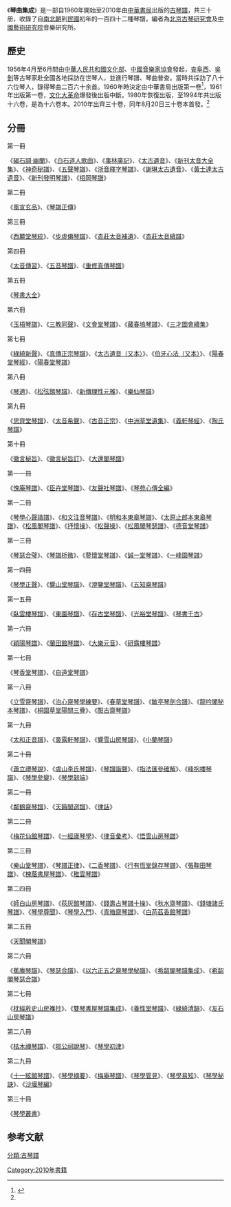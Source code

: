 《'''琴曲集成'''》是一部自1960年開始至2010年由[[中華書局|中華書局]]出版的[[古琴譜|古琴譜]]，共三十册，收錄了自[[南北朝|南北朝]]到[[中華民國|民國]]初年的一百四十二種琴譜，編者為[[北京古琴研究會|北京古琴研究會]]及[[中國藝術研究院|中國藝術研究院]]音樂研究所。

== 歷史 ==

1956年4月至6月間由[[中華人民共和國文化部|中華人民共和國文化部]]、[[中國音樂家協會|中國音樂家協會]]發起，[[査阜西|査阜西]]、[[吳釗|吳釗]]等古琴家赴全國各地採訪在世琴人，並進行琴譜、琴曲普查。當時共採訪了八十六位琴人，錄得琴曲二百六十余首。1960年時決定由中華書局出版第一卷<ref name="人民日報">{{Cite web |url=http://culture.people.com.cn/GB/87423/12492267.html |title=横跨一千年　磨砺半世纪 《琴曲集成》出版 |accessdate=2014-07-14 |work= |publisher=[[人民日報|人民日報]] |date=2010-08-20 |archive-date=2016-03-04 |archive-url=https://web.archive.org/web/20160304085224/http://culture.people.com.cn/GB/87423/12492267.html |dead-url=no }}</ref>，1961年出版第一卷，[[文化大革命|文化大革命]]爆發後出版中斷。1980年恢復出版，至1994年共出版十六卷，是為十六卷本。2010年出齊三十卷，同年8月20日三十卷本首發。<ref name="人民日報"/>

== 分冊 ==
;第一冊
《[[碣石調·幽蘭|碣石調·幽蘭]]》、《[[白石道人歌曲|白石道人歌曲]]》、《[[事林廣記|事林廣記]]》、《[[太古遺音|太古遺音]]》、《[[新刊太音大全集|新刊太音大全集]]》、《[[神奇秘譜|神奇秘譜]]》、《[[五聲琴譜|五聲琴譜]]》、《[[浙音釋字琴譜|浙音釋字琴譜]]》、《[[謝琳太古遺音|謝琳太古遺音]]》、《[[黃士達太古遺音|黃士達太古遺音]]》、《[[新刊發明琴譜|新刊發明琴譜]]》、《[[梧岡琴譜|梧岡琴譜]]》 
;第二冊
《[[風宣玄品|風宣玄品]]》、《[[琴譜正傳|琴譜正傳]]》 
;第三冊
《[[西麓堂琴統|西麓堂琴統]]》、《[[步虛僊琴譜|步虛僊琴譜]]》、《[[杏莊太音補遺|杏莊太音補遺]]》、《[[杏莊太音續譜|杏莊太音續譜]]》 
;第四冊
《[[太音傳習|太音傳習]]》、《[[五音琴譜|五音琴譜]]》、《[[重修真傳琴譜|重修真傳琴譜]]》 
;第五冊
《[[琴書大全|琴書大全]]》 
;第六冊
《[[玉梧琴譜|玉梧琴譜]]》、《[[三教同聲|三教同聲]]》、《[[文會堂琴譜|文會堂琴譜]]》、《[[藏春塢琴譜|藏春塢琴譜]]》、《[[三才圖會續集|三才圖會續集]]》 
;第七冊
《[[綠綺新聲|綠綺新聲]]》、《[[真傳正宗琴譜|真傳正宗琴譜]]》、《[[太古遺音（又本）|太古遺音（又本）]]》、《[[伯牙心法（又本）|伯牙心法（又本）]]》、《[[陽春堂琴經|陽春堂琴經]]》、《[[陽春堂琴譜|陽春堂琴譜]]》 
;第八冊
《[[琴適|琴適]]》、《[[松弦館琴譜|松弦館琴譜]]》、《[[新傳理性元雅|新傳理性元雅]]》、《[[樂仙琴譜|樂仙琴譜]]》 
;第九冊
《[[思齊堂琴譜|思齊堂琴譜]]》、《[[太音希聲|太音希聲]]》、《[[古音正宗|古音正宗]]》、《[[中洲草堂遺集|中洲草堂遺集]]》、《[[義軒琴經|義軒琴經]]》、《[[陶氏琴譜|陶氏琴譜]]》 
;第十冊
《[[徽言秘旨|徽言秘旨]]》、《[[徽言秘旨訂|徽言秘旨訂]]》、《[[大還閣琴譜|大還閣琴譜]]》 
;第一一冊
《[[愧庵琴譜|愧庵琴譜]]》、《[[臣卉堂琴譜|臣卉堂琴譜]]》、《[[友聲社琴譜|友聲社琴譜]]》、《[[琴苑心傳全編|琴苑心傳全編]]》 
;第一二冊
《[[琴學心聲諧譜|琴學心聲諧譜]]》、《[[和文注音琴譜|和文注音琴譜]]》、《[[明和本東皋琴譜|明和本東皋琴譜]]》、《[[太原止郎本東皋琴譜|太原止郎本東皋琴譜]]》、《[[松風閣琴譜|松風閣琴譜]]》、《[[抒懷操|抒懷操]]》、《[[松聲操|松聲操]]》、《[[松風閣琴瑟譜|松風閣琴瑟譜]]》、《[[德音堂琴譜|德音堂琴譜]]》 
;第一三冊
《[[琴瑟合璧|琴瑟合璧]]》、《[[琴譜析微|琴譜析微]]》、《[[蓼懷堂琴譜|蓼懷堂琴譜]]》、《[[誠一堂琴譜|誠一堂琴譜]]》、《[[一峰園琴譜|一峰園琴譜]]》 
;第一四冊
《[[琴學正聲|琴學正聲]]》、《[[響山堂琴譜|響山堂琴譜]]》、《[[澄鑒堂琴譜|澄鑒堂琴譜]]》、《[[五知齋琴譜|五知齋琴譜]]》 
;第一五冊
《[[臥雲樓琴譜|臥雲樓琴譜]]》、《[[東園琴譜|東園琴譜]]》、《[[存古堂琴譜|存古堂琴譜]]》、《[[光裕堂琴譜|光裕堂琴譜]]》、《[[琴書千古|琴書千古]]》 
;第一六冊
《[[穎陽琴譜|穎陽琴譜]]》、《[[蘭田館琴譜|蘭田館琴譜]]》、《[[大樂元音|大樂元音]]》、《[[研露樓琴譜|研露樓琴譜]]》 
;第一七冊
《[[琴香堂琴譜|琴香堂琴譜]]》、《[[自遠堂琴譜|自遠堂琴譜]]》 
;第一八冊
《[[立雪齋琴譜|立雪齋琴譜]]》、《[[治心齋琴學練要|治心齋琴學練要]]》、《[[春草堂琴譜|春草堂琴譜]]》、《[[敏亭琴劍合譜|敏亭琴劍合譜]]》、《[[龍吟閣秘本琴譜|龍吟閣秘本琴譜]]》、《[[桐園草堂陽關三疊|桐園草堂陽關三疊]]》、《[[酣古齋琴譜|酣古齋琴譜]]》 
;第一九冊
《[[太和正音譜|太和正音譜]]》、《[[裛露軒琴譜|裛露軒琴譜]]》、《[[響雪山房琴譜|響雪山房琴譜]]》、《[[小蘭琴譜|小蘭琴譜]]》 
;第二十冊
《[[蕭立禮琴說|蕭立禮琴說]]》、《[[虞山李氏琴譜|虞山李氏琴譜]]》、《[[琴譜諧聲|琴譜諧聲]]》、《[[指法匯參確解|指法匯參確解]]》、《[[峰抱樓琴譜|峰抱樓琴譜]]》、《[[琴學參變|琴學參變]]》、《[[琴學韌端|琴學韌端]]》 
;第二一冊
《[[鄰鶴齋琴譜|鄰鶴齋琴譜]]》、《[[天籟閣選譜|天籟閣選譜]]》、《[[律話|律話]]》 
;第二二冊
《[[梅花仙館琴譜|梅花仙館琴譜]]》、《[[一經廬琴學|一經廬琴學]]》、《[[律音彙考|律音彙考]]》、《[[悟雪山房琴譜|悟雪山房琴譜]]》 
;第二三冊
《[[樂山堂琴譜|樂山堂琴譜]]》、《[[琴譜正律|琴譜正律]]》、《[[二香琴譜|二香琴譜]]》、《[[行有恆堂錄存琴譜|行有恆堂錄存琴譜]]》、《[[張鞠田琴譜|張鞠田琴譜]]》、《[[槐蔭書屋琴譜|槐蔭書屋琴譜]]》、《[[稚雲琴譜|稚雲琴譜]]》 
;第二四冊
《[[師白山房琴譜|師白山房琴譜]]》、《[[荻灰館琴譜|荻灰館琴譜]]》、《[[錢壽占琴譜十操|錢壽占琴譜十操]]》、《[[秋水齋琴譜|秋水齋琴譜]]》、《[[錢塘諸氏琴譜|錢塘諸氏琴譜]]》、《[[琴學尊聞|琴學尊聞]]》、《[[琴學入門|琴學入門]]》、《[[青箱齋琴譜|青箱齋琴譜]]》、《[[白菡萏香館琴譜|白菡萏香館琴譜]]》 
;第二五冊
《[[天聞閣琴譜|天聞閣琴譜]]》 
;第二六冊
《[[蕉庵琴譜|蕉庵琴譜]]》、《[[琴瑟合譜|琴瑟合譜]]》、《[[以六正五之齋琴學秘譜|以六正五之齋琴學秘譜]]》、《[[希韶閣琴譜集成|希韶閣琴譜集成]]》、《[[希韶閣琴瑟合譜|希韶閣琴瑟合譜]]》 
;第二七冊
《[[枕經葄史山房襍抄|枕經葄史山房襍抄]]》、《[[雙琴書屋琴譜集成|雙琴書屋琴譜集成]]》、《[[養性堂琴譜|養性堂琴譜]]》、《[[綠綺清韻|綠綺清韻]]》、《[[友石山房琴譜|友石山房琴譜]]》 
;第二八冊
《[[枯木禪琴譜|枯木禪琴譜]]》、《[[鄂公祠說琴|鄂公祠說琴]]》、《[[琴學初津|琴學初津]]》 
;第二九冊
《[[十一絃館琴譜|十一絃館琴譜]]》、《[[琴學摘要|琴學摘要]]》、《[[梅庵琴譜|梅庵琴譜]]》、《[[琴學管見|琴學管見]]》、《[[琴學易知|琴學易知]]》、《[[琴學秘訣|琴學秘訣]]》、《[[沙堰琴編|沙堰琴編]]》 
;第三十冊
《[[琴學叢書|琴學叢書]]》

== 参考文献 ==
{{reflist}}

[[分類:古琴譜|分類:古琴譜]]
[[Category:2010年書籍|Category:2010年書籍]]